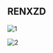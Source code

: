 
## RENXZD

![1](#commission/20221022_Renxin.jpg)

<Caption
  Year="2022"
  Name="RENXZD"
  Url="https://twitter.com/ASD03853116/status/1584420524641292289"
/>

![2](#commission/20221030_Renxin.jpg)

<Caption
  Year="2022"
  Name="RENXZD"
  Url="https://twitter.com/ASD03853116/status/1587269529586933762"
/>
